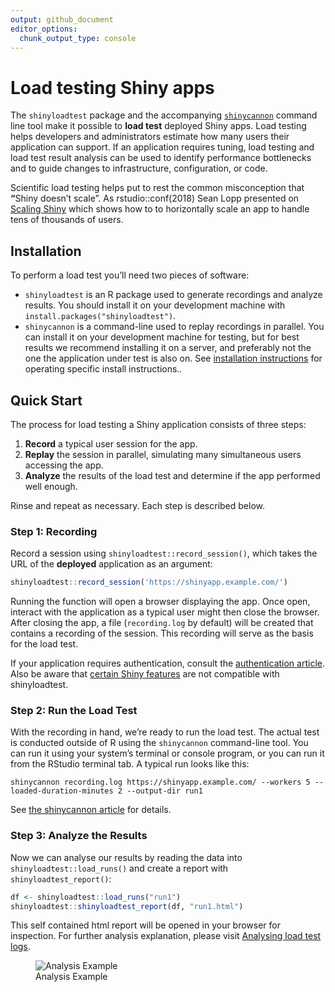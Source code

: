 ```yaml
---
output: github_document
editor_options: 
  chunk_output_type: console
---
```


# Load testing Shiny apps

The `shinyloadtest` package and the accompanying [`shinycannon`](https://github.com/rstudio/shinycannon) command line tool make it possible to **load test** deployed Shiny apps.
Load testing helps developers and administrators estimate how many users their application can support.
If an application requires tuning, load testing and load test result analysis can be used to identify performance bottlenecks and to guide changes to infrastructure, configuration, or code.

Scientific load testing helps put to rest the common misconception that **"**Shiny doesn't scale".
As rstudio::conf(2018) Sean Lopp presented on [Scaling Shiny](https://rstudio.com/resources/rstudioconf-2018/scaling-shiny/) which shows how to to horizontally scale an app to handle tens of thousands of users.

## Installation

To perform a load test you'll need two pieces of software:

-   `shinyloadtest` is an R package used to generate recordings and analyze results. You should install it on your development machine with `install.packages("shinyloadtest")`.
-   `shinycannon` is a command-line used to replay recordings in parallel. You can install it on your development machine for testing, but for best results we recommend installing it on a server, and preferably not the one the application under test is also on. See [installation instructions](articles/shinycannon.html#installation) for operating specific install instructions..

## Quick Start

The process for load testing a Shiny application consists of three steps:

1.  **Record** a typical user session for the app.
2.  **Replay** the session in parallel, simulating many simultaneous users accessing the app.
3.  **Analyze** the results of the load test and determine if the app performed well enough.

Rinse and repeat as necessary.
Each step is described below.

### Step 1: Recording

Record a session using `shinyloadtest::record_session()`, which takes the URL of the **deployed** application as an argument:

```r
shinyloadtest::record_session('https://shinyapp.example.com/')
```

Running the function will open a browser displaying the app.
Once open, interact with the application as a typical user might then close the browser.
After closing the app, a file (`recording.log` by default) will be created that contains a recording of the session.
This recording will serve as the basis for the load test.

If your application requires authentication, consult the [authentication article](articles/load-testing-authenticated-apps.html).
Also be aware that [certain Shiny features](articles/limitations-of-shinyloadtest.html) are not compatible with shinyloadtest.

### Step 2: Run the Load Test

With the recording in hand, we're ready to run the load test.
The actual test is conducted outside of R using the `shinycannon` command-line tool.
You can run it using your system's terminal or console program, or you can run it from the RStudio terminal tab.
A typical run looks like this:

    shinycannon recording.log https://shinyapp.example.com/ --workers 5 --loaded-duration-minutes 2 --output-dir run1

See [the shinycannon article](articles/shinycannon.html#recording) for details.

### Step 3: Analyze the Results

Now we can analyse our results by reading the data into `shinyloadtest::load_runs()` and create a report with `shinyloadtest_report()`:

```R
df <- shinyloadtest::load_runs("run1")
shinyloadtest::shinyloadtest_report(df, "run1.html")
```

This self contained html report will be opened in your browser for inspection.
For further analysis explanation, please visit [Analysing load test logs](articles/analyzing-load-test-logs.html).

![Analysis Example](man/figures/slt_report_screenshot.png)
